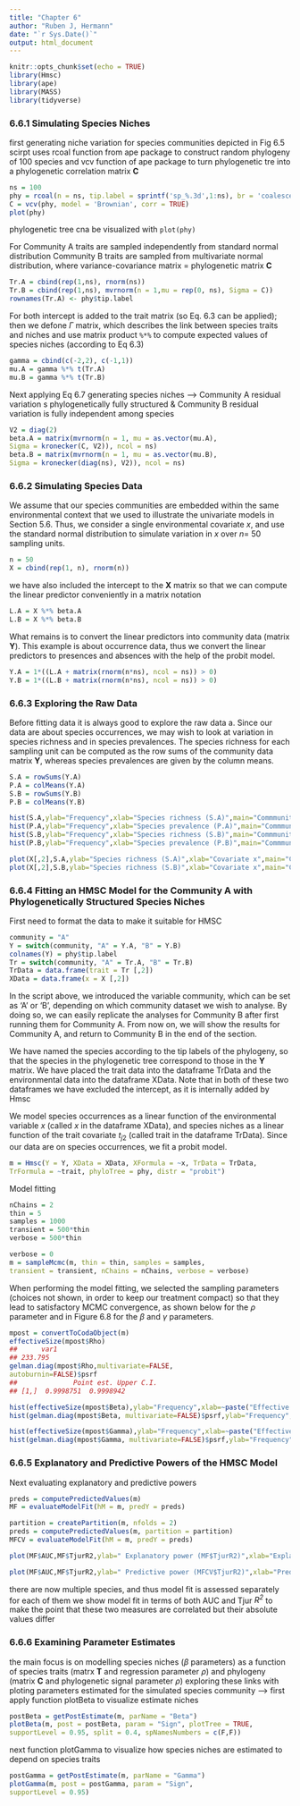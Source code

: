 ```yaml
---
title: "Chapter 6"
author: "Ruben J, Hermann"
date: "`r Sys.Date()`"
output: html_document
---
```


```r
knitr::opts_chunk$set(echo = TRUE)
library(Hmsc)
library(ape)
library(MASS)
library(tidyverse)
```


###  6.6.1 Simulating Species Niches
first generating niche variation for species communities depicted in Fig 6.5
scirpt uses rcoal function from ape package to construct random phylogeny of 100 species and vcv function of ape package to turn phylogenetic tre into a phylogenetic correlation matrix **C**
```r
ns = 100
phy = rcoal(n = ns, tip.label = sprintf('sp_%.3d',1:ns), br = 'coalescent')
C = vcv(phy, model = 'Brownian', corr = TRUE)
plot(phy)
```

phylogenetic tree cna be visualized with ``plot(phy)``

For Community A traits are sampled independently from standard normal distribution
Community B traits are sampled from multivariate normal distribution, where variance-covariance matrix = phylogenetic matrix **C**
```r
Tr.A = cbind(rep(1,ns), rnorm(ns))
Tr.B = cbind(rep(1,ns), mvrnorm(n = 1,mu = rep(0, ns), Sigma = C))
rownames(Tr.A) <- phy$tip.label
```

For both intercept is added to the trait matrix (so Eq. 6.3 can be applied); then we defone $\Gamma$ matrix, which describes the link between species traits and niches and use matrix product ``%*%`` to compute expected values of species niches (according to Eq 6.3)
```r
gamma = cbind(c(-2,2), c(-1,1))
mu.A = gamma %*% t(Tr.A)
mu.B = gamma %*% t(Tr.B)
```

Next applying Eq 6.7 generating species niches --> Community A residual variation s phylogenetically fully structured & Community B residual variation is fully independent among species
```r
V2 = diag(2)
beta.A = matrix(mvrnorm(n = 1, mu = as.vector(mu.A),
Sigma = kronecker(C, V2)), ncol = ns)
beta.B = matrix(mvrnorm(n = 1, mu = as.vector(mu.B),
Sigma = kronecker(diag(ns), V2)), ncol = ns)
```

### 6.6.2 Simulating Species Data
We assume that our species communities are embedded within the same environmental context that we used to illustrate the univariate models in Section 5.6. Thus, we consider a single environmental covariate $x$, and use the standard normal distribution to simulate variation in $x$ over $n$= 50 sampling units.
```r
n = 50
X = cbind(rep(1, n), rnorm(n))
```

we have also included the intercept to the **X** matrix so that we can compute the linear predictor conveniently in a matrix notation
```r
L.A = X %*% beta.A
L.B = X %*% beta.B
```

What remains is to convert the linear predictors into community data (matrix **Y**). This example is about occurrence data, thus we convert the linear predictors to presences and absences with the help of the probit model.
```r
Y.A = 1*((L.A + matrix(rnorm(n*ns), ncol = ns)) > 0)
Y.B = 1*((L.B + matrix(rnorm(n*ns), ncol = ns)) > 0)
```


### 6.6.3 Exploring the Raw Data
Before fitting data it is always good to explore the raw data
a. Since our data are about species occurrences, we may wish to look at variation in species richness and in species prevalences. The species richness for each sampling unit can be computed as the row sums of the community data matrix **Y**, whereas species prevalences are given by the column means.
```r
S.A = rowSums(Y.A)
P.A = colMeans(Y.A)
S.B = rowSums(Y.B)
P.B = colMeans(Y.B)

hist(S.A,ylab="Frequency",xlab="Species richness (S.A)",main="Commmunity A")
hist(P.A,ylab="Frequency",xlab="Species prevalence (P.A)",main="Commmunity A")
hist(S.B,ylab="Frequency",xlab="Species richness (S.B)",main="Commmunity B")
hist(P.B,ylab="Frequency",xlab="Species prevalence (P.B)",main="Commmunity B")

plot(X[,2],S.A,ylab="Species richness (S.A)",xlab="Covariate x",main="Community A")
plot(X[,2],S.B,ylab="Species richness (S.B)",xlab="Covariate x",main="Community B")
```


### 6.6.4 Fitting an HMSC Model for the Community A with Phylogenetically Structured Species Niches
First need to format the data to make it suitable for HMSC
```r
community = "A"
Y = switch(community, "A" = Y.A, "B" = Y.B)
colnames(Y) = phy$tip.label
Tr = switch(community, "A" = Tr.A, "B" = Tr.B)
TrData = data.frame(trait = Tr [,2])
XData = data.frame(x = X [,2])
```

In the script above, we introduced the variable community, which can be set as ‘A’ or ‘B’, depending on which community dataset we wish to analyse. By doing so, we can easily replicate the analyses for Community B after first running them for Community A. From now on, we will show the results for Community A, and return to Community B in the end of the section.

We have named the species according to the tip labels of the phylogeny, so that the species in the phylogenetic tree correspond to those in the **Y** matrix. We have placed the trait data into the dataframe TrData and the environmental data into the dataframe XData. Note that in both of these two dataframes we have excluded the intercept, as it is internally added by Hmsc

We model species occurrences as a linear function of the environmental variable $x$ (called $x$ in the dataframe XData), and species niches as a linear function of the trait covariate $t_{j2}$ (called trait in the dataframe TrData). Since our data are on species occurrences, we fit a probit model.
```r
m = Hmsc(Y = Y, XData = XData, XFormula = ~x, TrData = TrData,
TrFormula = ~trait, phyloTree = phy, distr = "probit")
```

Model fitting
```r
nChains = 2
thin = 5
samples = 1000
transient = 500*thin
verbose = 500*thin
```
```r
verbose = 0
m = sampleMcmc(m, thin = thin, samples = samples,
transient = transient, nChains = nChains, verbose = verbose)
```

When performing the model fitting, we selected the sampling parameters (choices not shown, in order to keep our treatment compact) so that they lead to satisfactory MCMC convergence, as shown below for the $\rho$ parameter and in Figure 6.8 for the $\beta$ and $\gamma$ parameters.
```r
mpost = convertToCodaObject(m)
effectiveSize(mpost$Rho)
## 		var1
## 233.795 
gelman.diag(mpost$Rho,multivariate=FALSE,
autoburnin=FALSE)$psrf
## 				Point est. Upper C.I.
## [1,]  0.9998751  0.9998942

hist(effectiveSize(mpost$Beta),ylab="Frequency",xlab=~paste("Effective sample size (parameter ",beta,")"),main=NULL)
hist(gelman.diag(mpost$Beta, multivariate=FALSE)$psrf,ylab="Frequency",xlab=~paste("Potential scale reduction factor (parameter ",beta,")"),main=NULL)

hist(effectiveSize(mpost$Gamma),ylab="Frequency",xlab=~paste("Effective sample size (parameter ",gamma,")"),main=NULL)
hist(gelman.diag(mpost$Gamma, multivariate=FALSE)$psrf,ylab="Frequency",xlab=~paste("Potential scale reduction factor (parameter ",gamma,")"),main=NULL)
```
### 6.6.5 Explanatory and Predictive Powers of the HMSC Model

Next evaluating explanatory and predictive powers
```r
preds = computePredictedValues(m)
MF = evaluateModelFit(hM = m, predY = preds)

partition = createPartition(m, nfolds = 2)
preds = computePredictedValues(m, partition = partition)
MFCV = evaluateModelFit(hM = m, predY = preds)

plot(MF$AUC,MF$TjurR2,ylab=" Explanatory power (MF$TjurR2)",xlab="Explanatory power (MF$AUC)",main=paste("AUC = ",round(mean(MF$AUC,na.rm=T),digit=2),", TjurR^2  = ",round(mean(MF$TjurR2,na.rm=T),digit=2),""),ylim = c(0,1),xlim = c(0,1));abline(coef=c(0,1))

plot(MF$AUC,MF$TjurR2,ylab=" Predictive power (MFCV$TjurR2)",xlab="Predictive power (MFCV$AUC)",main=paste("AUC = ",round(mean(MFCV$AUC,na.rm=T),digit=2),", Tjur R^2 = ",round(mean(MFCV$TjurR2 ,na.rm=T),digit=2),""),ylim = c(0,1),xlim = c(0,1));abline(coef=c(0,1))
```
there are now multiple species, and thus model fit is assessed separately for each of them
we show model fit in terms of both AUC and Tjur *R^2^* to make the point that these two measures are correlated but their absolute values differ


### 6.6.6 Examining Parameter Estimates
the main focus is on modelling species niches ($\beta$ parameters) as a function of species traits (matrx **T** and regression parameter $\rho$) and phylogeny (matrix **C** and phylogenetic signal parameter $\rho$)
exploring these links with ploting parameters estimated for the simulated species community --> first apply function plotBeta to visualize estimate niches
```r
postBeta = getPostEstimate(m, parName = "Beta")
plotBeta(m, post = postBeta, param = "Sign", plotTree = TRUE,
supportLevel = 0.95, split = 0.4, spNamesNumbers = c(F,F))
```


next function plotGamma to visualize how species niches are estimated to depend on species traits
```r
postGamma = getPostEstimate(m, parName = "Gamma")
plotGamma(m, post = postGamma, param = "Sign",
supportLevel = 0.95)
```
